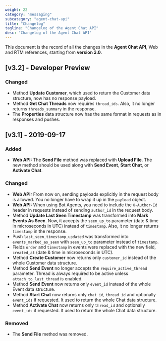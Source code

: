 ```yaml
---
weight: 22
category: "messaging"
subcategory: "agent-chat-api"
title: "Changelog"
tagline: "Changelog of the Agent Chat API"
desc: "Changelog of the Agent Chat API"
---
```


This document is the record of all the changes in the **Agent Chat API**, Web and RTM references, starting from **version 3.0**.

## [v3.2] - Developer Preview

### Changed
- Method **Update Customer**, which used to return the Customer data structure, now has no response payload.
- Method **Get Chat Threads** now requires `thread_ids`. Also, it no longer returns `threads_summary` in the response.
- The **Properties** data structure now has the same format in requests as in responses and pushes.

## [v3.1] - 2019-09-17

### Added
- **Web API:** The **Send File** method was replaced with **Upload File**. The new method should be used along with **Send Event**, **Start Chat**, or **Activate Chat**.

### Changed
- **Web API:** From now on, sending payloads explicitly in the request body is allowed. You no longer have to wrap it up in the `payload` object.
- **Web API:** When using Bot Agents, you need to include the `X-Author-Id` header in requests instead of sending `author_id` in the request body.
- Method **Update Last Seen Timestamp** was transformed into **Mark Events As Seen**. Now, it accepts the `seen_up_to` parameter (date & time in microseconds in UTC) instead of `timestamp`. Also, it no longer returns `timestamp` in the response.
- Push `last_seen_timestamp_updated` was transformed into `events_marked_as_seen` with `seen_up_to` parameter instead of `timestamp`.
- Fields `order` and `timestamp` in events were replaced with the new field, `created_at` (date & time in microseconds in UTC).
- Method **Create Customer** now returns only `customer_id` instead of the whole Customer data structure.
- Method **Send Event** no longer accepts the `require_active_thread` parameter. Thread is always required to be active unless `attach_to_last_thread` is enabled.
- Method **Send Event** now returns only `event_id` instead of the whole Event data structure.
- Method **Start Chat** now returns only `chat_id`, `thread_id` and optionally `event_ids` if requested. It used to return the whole Chat data structure.
- Method **Activate Chat** now returns only `thread_id` and optionally `event_ids` if requested. It used to return the whole Chat data structure.

### Removed
- The **Send File** method was removed.